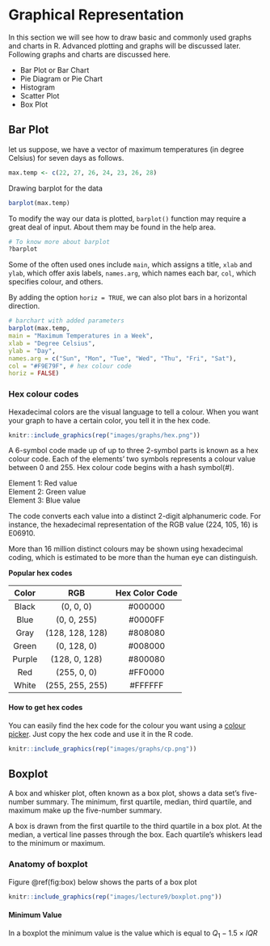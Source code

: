 # Graphical Representation  

In this section we will see how to draw basic and commonly used graphs and charts in R. Advanced plotting and graphs will be discussed later. Following graphs and charts are discussed here.  

- Bar Plot or Bar Chart
- Pie Diagram or Pie Chart
- Histogram
- Scatter Plot
- Box Plot  


## Bar Plot  
let us suppose, we have a vector of maximum temperatures (in degree Celsius) for seven days as follows.  

```{r bar, eval=TRUE}
max.temp <- c(22, 27, 26, 24, 23, 26, 28)
```  
Drawing barplot for the data  

```{r bar1, eval=TRUE}
barplot(max.temp)
```
To modify the way our data is plotted, `barplot()` function may require a great deal of input. About them may be found in the help area.  

```{r, eval=FALSE}   
# To know more about barplot
?barplot  
```
Some of the often used ones include `main`, which assigns a title, `xlab` and `ylab`, which offer axis labels, `names.arg`, which names each bar, `col`, which specifies colour, and others.

By adding the option `horiz = TRUE`, we can also plot bars in a horizontal direction.  
```{r, eval= TRUE}
# barchart with added parameters
barplot(max.temp,
main = "Maximum Temperatures in a Week",
xlab = "Degree Celsius",
ylab = "Day",
names.arg = c("Sun", "Mon", "Tue", "Wed", "Thu", "Fri", "Sat"),
col = "#F9E79F", # hex colour code
horiz = FALSE)
```

### Hex colour codes  

Hexadecimal colors are the visual language to tell a colour. When you want your graph to have a certain color, you tell it in the hex code.  

```{r hex, echo=FALSE,fig.cap='Hex codes for colour',out.width="80%", fig.align='center'}
knitr::include_graphics(rep("images/graphs/hex.png"))
```  
A 6-symbol code made up of up to three 2-symbol parts is known as a hex colour code. Each of the elements' two symbols represents a colour value between 0 and 255. Hex colour code begins with a hash symbol(#).   

Element 1: Red value  
Element 2: Green value  
Element 3: Blue value  

The code converts each value into a distinct 2-digit alphanumeric code. For instance, the hexadecimal representation of the RGB value (224, 105, 16) is E06910.  

More than 16 million distinct colours may be shown using hexadecimal coding, which is estimated to be more than the human eye can distinguish.  

**Popular hex codes**  

**Color**|**RGB**|**Hex Color Code**
:-----:|:-----:|:-----:
Black|(0, 0, 0)|#000000
Blue|(0, 0, 255)|#0000FF
Gray|(128, 128, 128)|#808080
Green|(0, 128, 0)|#008000
Purple|(128, 0, 128)|#800080
Red|(255, 0, 0)|#FF0000
White|(255, 255, 255)|#FFFFFF  

#### How to get hex codes  

You can easily find the hex code for the colour you want using a [colour picker](https://g.co/kgs/91J9Do). Just copy the hex code and use it in the R code.  

```{r hex1, echo=FALSE,fig.cap='Colour picker',out.width="80%", fig.align='center'}
knitr::include_graphics(rep("images/graphs/cp.png"))
```  

## Boxplot  
A box and whisker plot, often known as a box plot, shows a data set's five-number summary. The minimum, first quartile, median, third quartile, and maximum make up the five-number summary.  

A box is drawn from the first quartile to the third quartile in a box plot. At the median, a vertical line passes through the box. Each quartile's whiskers lead to the minimum or maximum.  

### Anatomy of boxplot

Figure \@ref(fig:box) below shows the parts of a box plot  

```{r box, echo=FALSE,fig.cap='Anatomy of boxplot',out.width="100%", fig.align='center'}
knitr::include_graphics(rep("images/lecture9/boxplot.png"))
``` 

#### Minimum Value  
In a boxplot the minimum value is the value which is equal to $Q_{1}- 1.5\times IQR$






